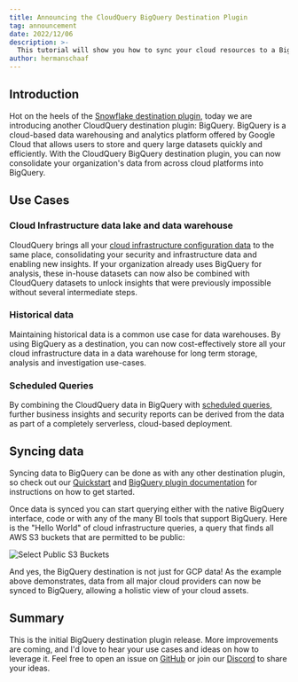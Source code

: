 ```yaml
---
title: Announcing the CloudQuery BigQuery Destination Plugin
tag: announcement
date: 2022/12/06
description: >-
  This tutorial will show you how to sync your cloud resources to a BigQuery database on Google Cloud Platform.
author: hermanschaaf
---
```



<BlogHeader/>

## Introduction

Hot on the heels of the [Snowflake destination plugin](/blog/announcing-cloudquery-snowflake-destination), today we are introducing another CloudQuery destination plugin: BigQuery. BigQuery is a cloud-based data warehousing and analytics platform offered by Google Cloud that allows users to store and query large datasets quickly and efficiently. With the CloudQuery BigQuery destination plugin, you can now consolidate your organization's data from across cloud platforms into BigQuery. 

## Use Cases

### Cloud Infrastructure data lake and data warehouse

CloudQuery brings all your [cloud infrastructure configuration data](https://hub.cloudquery.io/plugins/source) to the same place, consolidating your security and infrastructure data and enabling new insights. If your organization already uses BigQuery for analysis, these in-house datasets can now also be combined with CloudQuery datasets to unlock insights that were previously impossible without several intermediate steps.

### Historical data

Maintaining historical data is a common use case for data warehouses. By using BigQuery as a destination, you can now cost-effectively store all your cloud infrastructure data in a data warehouse for long term storage, analysis and investigation use-cases.

### Scheduled Queries

By combining the CloudQuery data in BigQuery with [scheduled queries](https://cloud.google.com/bigquery/docs/scheduling-queries), further business insights and security reports can be derived from the data as part of a completely serverless, cloud-based deployment.  

## Syncing data

Syncing data to BigQuery can be done as with any other destination plugin, so check out our [Quickstart](/docs/quickstart) and [BigQuery plugin documentation](https://hub.cloudquery.io/plugins/destination/cloudquery/bigquery) for instructions on how to get started.

Once data is synced you can start querying either with the native BigQuery interface, code or with any of the many BI tools that support BigQuery. Here is the "Hello World" of cloud infrastructure queries, a query that finds all AWS S3 buckets that are permitted to be public:

![Select Public S3 Buckets](/images/blog/announcing-cloudquery-bigquery-destination/bigquery-get-public-buckets.png)

And yes, the BigQuery destination is not just for GCP data! As the example above demonstrates, data from all major cloud providers can now be synced to BigQuery, allowing a holistic view of your cloud assets.  

## Summary

This is the initial BigQuery destination plugin release. More improvements are coming, and I'd love to hear your use cases and ideas on how to leverage it. Feel free to open an issue on [GitHub](https://github.com/cloudquery/cloudquery) or join our [Discord](https://cloudquery.io/discord) to share your ideas.